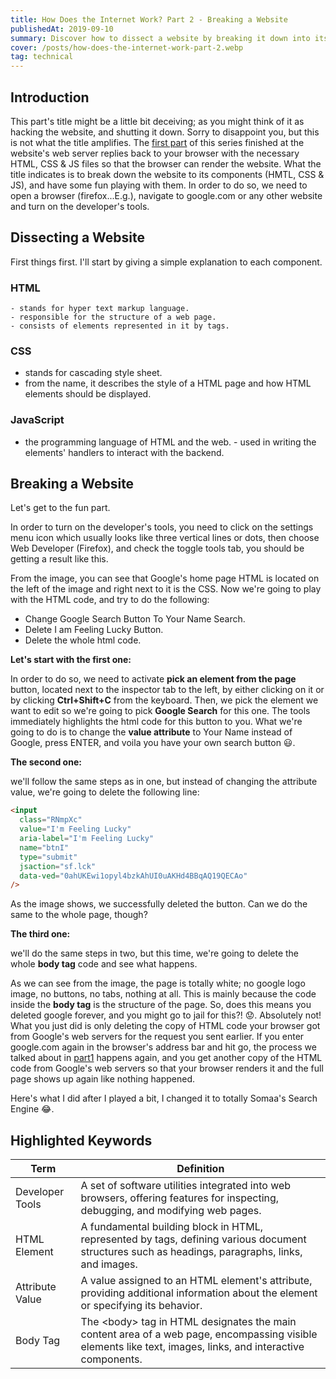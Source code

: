 ```yaml
---
title: How Does the Internet Work? Part 2 - Breaking a Website
publishedAt: 2019-09-10
summary: Discover how to dissect a website by breaking it down into its core components
cover: /posts/how-does-the-internet-work-part-2.webp
tag: technical
---
```


## Introduction

This part's title might be a little bit deceiving; as you might think of it as
hacking the website, and shutting it down. Sorry to disappoint you, but this
is not what the title amplifies. The [first
part](http://som3aware.vercel.app/posts/how-does-the-internet-work-part-1) of
this series finished at the website's web server replies back to your browser
with the necessary HTML, CSS & JS files so that the browser can render the
website. What the title indicates is to break down the website to its
components (HMTL, CSS & JS), and have some fun playing with them. In order to
do so, we need to open a browser (firefox...E.g.), navigate to google.com or
any other website and turn on the developer's tools.

## Dissecting a Website

First things first. I'll start by giving a simple explanation to each
component.

### HTML

    - stands for hyper text markup language.
    - responsible for the structure of a web page.
    - consists of elements represented in it by tags.

### CSS

- stands for cascading style sheet.
- from the name, it describes the style of a HTML page and
  how HTML elements should be displayed.

### JavaScript

- the programming language of HTML and the web. - used in
  writing the elements' handlers to interact with the backend.

## Breaking a Website

Let's get to the fun part.

In order to turn on the developer's tools, you need to click on the
settings menu icon which usually looks like three vertical lines or dots,
then choose Web Developer (Firefox), and check the toggle tools tab, you
should be getting a result like this.

<NextImage
  priority
  width={600}
  height={400}
  alt="developer tools screenshot"
  src="/posts/how-does-the-internet-work-part2-img1.webp"
/>

From the image, you can see that Google's home page HTML is located on the
left of the image and right next to it is the CSS. Now we're going to play
with the HTML code, and try to do the following:

- Change Google Search Button To Your Name Search.
- Delete I am Feeling Lucky Button.
- Delete the whole html code.

**Let's start with the first one:**

In order to do so, we need to activate **pick an element from the page** button, located next to the
inspector tab to the left, by either clicking on it or by clicking **Ctrl+Shift+C**
from the keyboard. Then, we pick the element we want to edit so we're going to pick **Google Search**
for this one. The tools immediately highlights the html code for this button to you. What we're
going to do is to change the **value attribute** to Your Name instead of Google, press ENTER, and
voila you have your own search button 😃.

<NextImage
  priority
  width={600}
  height={400}
  alt="developer tools screenshot 2"
  src="/posts/how-does-the-internet-work-part2-img2.webp"
/>

**The second one:**

we'll follow the same steps as in one, but instead of changing the attribute value, we're going
to delete the following line:

```html showLineNumbers
<input
  class="RNmpXc"
  value="I'm Feeling Lucky"
  aria-label="I'm Feeling Lucky"
  name="btnI"
  type="submit"
  jsaction="sf.lck"
  data-ved="0ahUKEwi1opyl4bzkAhUI0uAKHd4BBqAQ19QECAo"
/>
```

<NextImage
  priority
  width={600}
  height={400}
  alt="developer tools attribute value"
  src="/posts/how-does-the-internet-work-part2-img3.webp"
/>

As the image shows, we successfully deleted the button. Can we do the same to the whole page, though?

**The third one:**

we'll do the same steps in two, but this time, we're going to delete the whole **body tag** code and see what happens.

<NextImage
  priority
  width={600}
  height={400}
  alt="developer tools delete button"
  src="/posts/how-does-the-internet-work-part2-img4.webp"
/>

As we can see from the image, the page is totally white; no google logo image,
no buttons, no tabs, nothing at all. This is mainly because the code inside
the **body tag** is the structure of the page. So, does this means you deleted
google forever, and you might go to jail for this?! 😟. Absolutely not! What
you just did is only deleting the copy of HTML code your browser got from
Google's web servers for the request you sent earlier. If you enter google.com
again in the browser's address bar and hit go, the process we talked about in
[part1](http://som3aware.vercel.app/posts/how-does-the-internet-work-part-1)
happens again, and you get another copy of the HTML code from Google's web
servers so that your browser renders it and the full page shows up again like
nothing happened.

<NextImage
  priority
  width={600}
  height={400}
  alt="developer tools no button"
  src="/posts/how-does-the-internet-work-part2-img5.webp"
/>

Here's what I did after I played a bit, I changed it to totally Somaa's Search
Engine 😂.

<NextImage
  priority
  width={600}
  height={400}
  alt="somaa search engine"
  src="/posts/how-does-the-internet-work-part2-img6.webp"
/>

## Highlighted Keywords

<table>
  <thead>
    <tr>
      <th>Term</th>
      <th>Definition</th>
    </tr>
  </thead>
  <tbody>
    <tr>
      <td>Developer Tools</td>
      <td>
        A set of software utilities integrated into web browsers, offering
        features for inspecting, debugging, and modifying web pages.
      </td>
    </tr>
    <tr>
      <td>HTML Element</td>
      <td>
        A fundamental building block in HTML, represented by tags, defining
        various document structures such as headings, paragraphs, links, and
        images.
      </td>
    </tr>
    <tr>
      <td>Attribute Value</td>
      <td>
        A value assigned to an HTML element's attribute, providing additional
        information about the element or specifying its behavior.
      </td>
    </tr>
    <tr>
      <td>Body Tag</td>
      <td>
        The &lt;body&gt; tag in HTML designates the main content area of a web
        page, encompassing visible elements like text, images, links, and
        interactive components.
      </td>
    </tr>
  </tbody>
</table>
